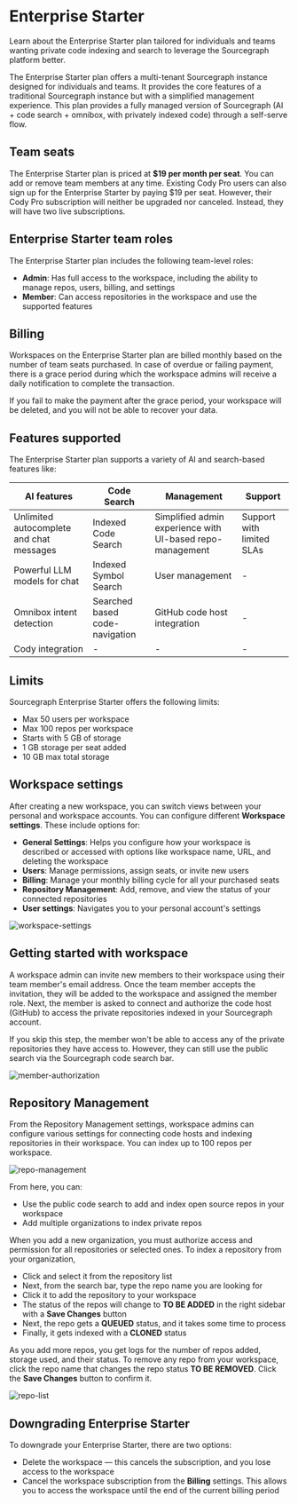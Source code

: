 # Enterprise Starter

<p className="subtitle">Learn about the Enterprise Starter plan tailored for individuals and teams wanting private code indexing and search to leverage the Sourcegraph platform better.</p>

The Enterprise Starter plan offers a multi-tenant Sourcegraph instance designed for individuals and teams. It provides the core features of a traditional Sourcegraph instance but with a simplified management experience. This plan provides a fully managed version of Sourcegraph (AI + code search + omnibox, with privately indexed code) through a self-serve flow.

## Team seats

The Enterprise Starter plan is priced at **$19 per month per seat**. You can add or remove team members at any time. Existing Cody Pro users can also sign up for the Enterprise Starter by paying $19 per seat. However, their Cody Pro subscription will neither be upgraded nor canceled. Instead, they will have two live subscriptions.

## Enterprise Starter team roles

The Enterprise Starter plan includes the following team-level roles:

- **Admin**: Has full access to the workspace, including the ability to manage repos, users, billing, and settings
- **Member**: Can access repositories in the workspace and use the supported features

## Billing

Workspaces on the Enterprise Starter plan are billed monthly based on the number of team seats purchased. In case of overdue or failing payment, there is a grace period during which the workspace admins will receive a daily notification to complete the transaction.

If you fail to make the payment after the grace period, your workspace will be deleted, and you will not be able to recover your data.

## Features supported

The Enterprise Starter plan supports a variety of AI and search-based features like:

|             **AI features**              |        **Code Search**         |                      **Management**                       |        **Support**        |
| ---------------------------------------- | ------------------------------ | --------------------------------------------------------- | ------------------------- |
| Unlimited autocomplete and chat messages | Indexed Code Search            | Simplified admin experience with UI-based repo-management | Support with limited SLAs |
| Powerful LLM models for chat             | Indexed Symbol Search          | User management                                           | -                         |
| Omnibox intent detection                 | Searched based code-navigation | GitHub code host integration                              | -                         |
| Cody integration                         | -                              | -                                                         | -                         |

## Limits

Sourcegraph Enterprise Starter offers the following limits:

- Max 50 users per workspace
- Max 100 repos per workspace
- Starts with 5 GB of storage
- 1 GB storage per seat added
- 10 GB max total storage

## Workspace settings

After creating a new workspace, you can switch views between your personal and workspace accounts. You can configure different **Workspace settings**. These include options for:

- **General Settings**: Helps you configure how your workspace is described or accessed with options like workspace name, URL, and deleting the workspace
- **Users**: Manage permissions, assign seats, or invite new users
- **Billing**: Manage your monthly billing cycle for all your purchased seats
- **Repository Management**: Add, remove, and view the status of your connected repositories
- **User settings**: Navigates you to your personal account's settings

![workspace-settings](https://storage.googleapis.com/sourcegraph-assets/Docs/workspace-settings-125.jpg)

## Getting started with workspace

A workspace admin can invite new members to their workspace using their team member's email address. Once the team member accepts the invitation, they will be added to the workspace and assigned the member role. Next, the member is asked to connect and authorize the code host (GitHub) to access the private repositories indexed in your Sourcegraph account.

If you skip this step, the member won't be able to access any of the private repositories they have access to. However, they can still use the public search via the Sourcegraph code search bar.

![member-authorization](https://storage.googleapis.com/sourcegraph-assets/Docs/member-authorization.jpg)

## Repository Management

From the Repository Management settings, workspace admins can configure various settings for connecting code hosts and indexing repositories in their workspace. You can index up to 100 repos per workspace.

![repo-management](https://storage.googleapis.com/sourcegraph-assets/Docs/repo-management.jpg)

From here, you can:

- Use the public code search to add and index open source repos in your workspace
- Add multiple organizations to index private repos

When you add a new organization, you must authorize access and permission for all repositories or selected ones. To index a repository from your organization,

- Click and select it from the repository list
- Next, from the search bar, type the repo name you are looking for
- Click it to add the repository to your workspace
- The status of the repos will change to **TO BE ADDED** in the right sidebar with a **Save Changes** button
- Next, the repo gets a **QUEUED** status, and it takes some time to process
- Finally, it gets indexed with a **CLONED** status

As you add more repos, you get logs for the number of repos added, storage used, and their status. To remove any repo from your workspace, click the repo name that changes the repo status **TO BE REMOVED**. Click the **Save Changes** button to confirm it.

![repo-list](https://storage.googleapis.com/sourcegraph-assets/Docs/repo-list.jpg)

## Downgrading Enterprise Starter

To downgrade your Enterprise Starter, there are two options:

- Delete the workspace — this cancels the subscription, and you lose access to the workspace
- Cancel the workspace subscription from the **Billing** settings. This allows you to access the workspace until the end of the current billing period
